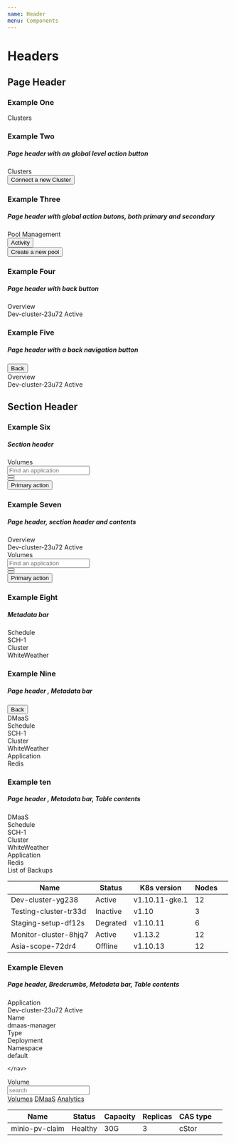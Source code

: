 ```yaml
---
name: Header
menu: Components
---
```



# Headers
## Page Header
### Example One

<Playground>
  <div class="outlet-header">
    <div class="outlet-header__top-bar">
      <div class="outlet-header__top-bar-title">
        <span>Clusters</span>
      </div>
    </div>
  </div>
</Playground>

### Example Two
##### Page header with an global level action button

<Playground>
  <div class="outlet-header">
    <div class="outlet-header__top-bar">
      <div class="outlet-header__top-bar-title">
        <span>Clusters</span>
      </div>
      <div class="outlet-header__actions ml-auto">
        <div>
          <button class="btn btn-primary" title="Import new cluster">Connect a new Cluster</button>
        </div>
      </div>
    </div>
  </div>
</Playground>

### Example Three
##### Page header with global action butons, both primary and secondary

<Playground>
<div class="outlet-header__top-bar">
    <div class="outlet-header__top-bar-title">
      <span>
        Pool Management
      </span>
    </div>
    <div class="outlet-header__actions ml-auto">
      <button class="btn btn-primary btn-flat">
        Activity
      </button>
    </div>
    <div class="outlet-header__actions">
      <div class="ember-view">    
      <button class="btn btn-primary" title="Create a new pool">
        Create a new pool
      </button>
    </div>
    </div>
</div>
</Playground>

### Example Four
##### Page header with back button


<Playground>
  <div class="outlet-header">
    <div class="outlet-header__top-bar">
      <div class="outlet-header__top-bar-title">
        <span>Overview</span>
      </div>
    </div>
    <div class="outlet-header-meta-block">
      <span class="outlet-header-meta-block_content">Dev-cluster-23u72</span>
      <span class="badge badge-gradient-success badge-pill">Active</span>
    </div>
  </div>
</Playground>

### Example Five
##### Page header with a back navigation button


<Playground>
  <div class="outlet-header">
    <div class="outlet-header-navigation">
      <button class="outlet-header-navigation_button">
        <span class="dci dci-arrow-left-curve outlet-header-navigation_icon"></span>
        <span>Back</span>
      </button>
    </div>
    <div class="outlet-header__top-bar">
      <div class="outlet-header__top-bar-title">
        <span>Overview</span>
      </div>
    </div>
    <div class="outlet-header-meta-block">
      <span class="outlet-header-meta-block_content">Dev-cluster-23u72</span>
      <span class="badge badge-gradient-success badge-pill">Active</span>
    </div>
  </div>
</Playground>

## Section Header

### Example Six
##### Section header
<Playground>
  <div class="section-header">
    <div class="section-header_title">
      <span class="section-header_title__text">Volumes</span>
    </div>
    <div class="section-header-controls">
      <div class="section-header-controls_item">
        <div class="input-search-icon_wrapper">
          <div class="input-search-icon">
          </div>
          <input class="form-control" placeholder="Find an application"/>
        </div>
      </div>
      <div class="section-header-controls_item">
        <button class="btn btn-secondary"><span class="fa fa-edit"></span></button>
      </div>
      <div class="section-header-controls_item">
        <button class="btn btn-secondary"><span class="fa fa-filter"></span></button>
      </div>
      <div class="section-header-controls_item ml-auto">
        <button class="btn btn-primary">Primary action</button>
      </div>
    </div>
  </div>
</Playground>

### Example Seven
##### Page header, section header and contents
<Playground>
  <div class="outlet-header">
    <div class="outlet-header__top-bar">
      <div class="outlet-header__top-bar-title">
        <span>Overview</span>
      </div>
    </div>
    <div class="outlet-header-meta-block">
      <span class="outlet-header-meta-block_content">Dev-cluster-23u72</span>
      <span class="badge badge-gradient-success badge-pill">Active</span>
    </div>
  </div>
  <div class="section-header">
    <div class="section-header_title">
      <span class="section-header_title__text">Volumes</span>
    </div>
    <div class="section-header-controls">
      <div class="section-header-controls_item">
        <div class="input-search-icon_wrapper">
          <div class="input-search-icon">
          </div>
          <input class="form-control" placeholder="Find an application"/>
        </div>
      </div>
      <div class="section-header-controls_item">
        <button class="btn btn-secondary"><span class="fa fa-edit"></span></button>
      </div>
      <div class="section-header-controls_item">
        <button class="btn btn-secondary"><span class="fa fa-filter"></span></button>
      </div>
      <div class="section-header-controls_item ml-auto">
        <button class="btn btn-primary">Primary action</button>
      </div>
    </div>
  </div>
</Playground>

### Example Eight
##### Metadata bar


<Playground>
 <div class="outlet-header-bar">
    <div class="outlet-header-meta-bar_item">
      <div class="outlet-header-meta-bar_title">
        <span>Schedule</span>
      </div>
      <div class="outlet-header-meta-bar_value">
        <span>SCH-1</span>
    </div>
    </div>
    <div class="outlet-header-meta-bar_item">
      <div class="outlet-header-meta-bar_title">
        <span>Cluster</span>
      </div>
      <div class="outlet-header-meta-bar_value">
        <span>WhiteWeather</span>
      </div>
  </div>
  </div>
</Playground>

### Example Nine
##### Page header , Metadata bar 


<Playground>
    <div class="outlet-header">
      <div class="outlet-header-navigation">
    <button class="outlet-header-navigation_button">
      <span class="dci dci-arrow-left-curve outlet-header-navigation_icon" />
      <span>Back</span>
    </button>
  </div>
    <div class="outlet-header__top-bar">
      <div class="outlet-header__top-bar-title">
        <span>DMaaS</span>
      </div>
    </div>
  </div>
  <div class="outlet-header-bar">
    <div class="outlet-header-meta-bar_item">
      <div class="outlet-header-meta-bar_title">
        <span>Schedule</span>
      </div>
      <div class="outlet-header-meta-bar_value">
        <span>SCH-1</span>
    </div>
    </div>
    <div class="outlet-header-meta-bar_item">
      <div class="outlet-header-meta-bar_title">
        <span>Cluster</span>
      </div>
      <div class="outlet-header-meta-bar_value">
        <span>WhiteWeather</span>
      </div>
  </div>
      <div class="outlet-header-meta-bar_item">
      <div class="outlet-header-meta-bar_title">
        <span>Application</span>
      </div>
      <div class="outlet-header-meta-bar_value">
        <span>Redis</span>
      </div>
  </div>
  </div>
</Playground>

### Example ten
##### Page header , Metadata bar, Table contents 


<Playground>
    <div class="outlet-header">
    <div class="outlet-header__top-bar">
      <div class="outlet-header__top-bar-title">
        <span>DMaaS</span>
      </div>
    </div>
  </div>
  <div class="outlet-header-bar">
    <div class="outlet-header-meta-bar_item">
      <div class="outlet-header-meta-bar_title">
        <span>Schedule</span>
      </div>
      <div class="outlet-header-meta-bar_value">
        <span>SCH-1</span>
    </div>
    </div>
    <div class="outlet-header-meta-bar_item">
      <div class="outlet-header-meta-bar_title">
        <span>Cluster</span>
      </div>
      <div class="outlet-header-meta-bar_value">
        <span>WhiteWeather</span>
      </div>
  </div>
      <div class="outlet-header-meta-bar_item">
      <div class="outlet-header-meta-bar_title">
        <span>Application</span>
      </div>
      <div class="outlet-header-meta-bar_value">
        <span>Redis</span>
      </div>
  </div>
  </div>
    <div class="section-header">
  <div class="section-header_title">
    <span class="section-header_title__text">List of Backups</span>
  </div>
  </div>
  <table class="table table-hover">
  <thead>
    <tr>
      <th scope="col">Name</th>
      <th scope="col">Status</th>
      <th scope="col">K8s version</th>
      <th scope="col">Nodes</th>
      <th scope="col" />
    </tr>
  </thead>
  <tbody>
    <tr>
      <td>Dev-cluster-yg238</td>
      <td>
        <span class="badge badge-gradient-success badge-pill">Active</span>
      </td>
      <td>v1.10.11-gke.1</td>
      <td>12</td>
      <td />
    </tr>
    <tr>
      <td>Testing-cluster-tr33d</td>
      <td>
        <span class="badge badge-gradient-danger badge-pill">Inactive</span>
      </td>
      <td>v1.10</td>
      <td>3</td>
      <td />
    </tr>
    <tr>
      <td>Staging-setup-df12s</td>
      <td>
        <span class="badge badge-gradient-warning badge-pill">Degrated</span>
      </td>
      <td>v1.10.11</td>
      <td>6</td>
      <td />
    </tr>
    <tr>
      <td>Monitor-cluster-8hjq7</td>
      <td>
        <span class="badge badge-gradient-success badge-pill">Active</span>
      </td>
      <td>v1.13.2</td>
      <td>12</td>
      <td />
    </tr>
    <tr>
      <td>Asia-scope-72dr4</td>
      <td>
        <span class="badge badge-gradient-danger badge-pill">Offline</span>
      </td>
      <td>v1.10.13</td>
      <td>12</td>
      <td />
    </tr>
  </tbody>
</table>
</Playground>


### Example Eleven
##### Page header, Bredcrumbs, Metadata bar, Table contents 


<Playground>
<div class="outlet-header">
  <div class="outlet-header__top-bar">
    <div class="outlet-header__top-bar-title">
      <span>Application</span>
    </div>
  </div>
  <div class="outlet-header-meta-block">
    <span class="outlet-header-meta-block_content">Dev-cluster-23u72</span>
    <span class="badge badge-gradient-success badge-pill">Active</span>
  </div>
</div>
  <div class="outlet-header-bar">
    <div class="outlet-header-meta-bar_item">
      <div class="outlet-header-meta-bar_title">
        <span>Name</span>
      </div>
      <div class="outlet-header-meta-bar_value">
        <span>dmaas-manager</span>
    </div>
    </div>
    <div class="outlet-header-meta-bar_item">
      <div class="outlet-header-meta-bar_title">
        <span>Type</span>
      </div>
      <div class="outlet-header-meta-bar_value">
        <span>Deployment</span>
      </div>
  </div>
      <div class="outlet-header-meta-bar_item">
      <div class="outlet-header-meta-bar_title">
        <span>Namespace</span>
      </div>
      <div class="outlet-header-meta-bar_value">
        <span>default</span>
      </div>
  </div>
  </div>
  <section class="content-section">
  <div class="mb-4">
    <nav class="nav nav-segmented">
     
    </nav>
  </div>
  </section>
  <div class="section-header">
  <div class="section-header_title">
    <span class="section-header_title__text">Volume</span>
  </div>
  <div class="section-header-controls">
    <div class="section-header-controls_item">
      <div class="input-search-icon_wrapper">
        <div class="input-search-icon" />
        <input class="form-control" placeholder="search" />
      </div>
    </div>
  </div>
</div>
<section class="content-section">
  <div class="mb-4">
    <nav class="nav nav-segmented">
    <a href="" class="nav-link active">Volumes</a>
    <a href="" class="nav-link">DMaaS</a>
    <a href="" class="nav-link ember-view">Analytics</a>  
    </nav>
  </div>
</section>
  <table class="table table-hover">
  <thead>
      <tr>
        <th scope="col">
          Name
        </th>
        <th scope="col">
          Status
        </th>
        <th scope="col">
          Capacity
        </th>
        <th scope="col">
          Replicas
        </th>
        <th scope="col">
          CAS type
        </th>
        <th scope="col"></th>
      </tr>
    </thead>
    <tr>
        <td>minio-pv-claim</td>
        <td>
          <span>     
              <span class="cluster-name text-capitalize">
                <span class="badge badge-pill badge-gradient-success">
                  Healthy
                </span>
              </span>
          </span>
        </td>
        <td>30G</td>
        <td>3</td>
        <td>cStor</td>
        <td>
          <div class="table-action">
            <div class="table-action_item">
              <div class="table-action_link">
                <i class="dci dci-frequency dci-1x"></i>
              </div>
            </div>
            <div class="table-action_item">
              <div class="table-action_link">
                <i class="dci dci-tree-network dci-1x"></i>
              </div>
            </div>
              <div class="table-action_item">
                <div class="table-action_link">
                  <i class="dci dci-logs dci-1x"></i>
                </div>
              </div>
          </div>
        </td>
      </tr>
</table>
</Playground>

